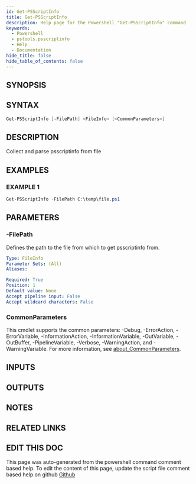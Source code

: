 ```yaml
---
id: Get-PSScriptInfo
title: Get-PSScriptInfo
description: Help page for the Powershell "Get-PSScriptInfo" command
keywords:
  - Powershell
  - pstools.psscriptinfo
  - Help
  - Documentation
hide_title: false
hide_table_of_contents: false
---
```


## SYNOPSIS

## SYNTAX

```powershell
Get-PSScriptInfo [-FilePath] <FileInfo> [<CommonParameters>]
```

## DESCRIPTION

Collect and parse psscriptinfo from file

## EXAMPLES

### EXAMPLE 1

```powershell
Get-PSScriptInfo -FilePath C:\temp\file.ps1
```

## PARAMETERS

### -FilePath

Defines the path to the file from which to get psscriptinfo from.

```yaml
Type: FileInfo
Parameter Sets: (All)
Aliases:

Required: True
Position: 1
Default value: None
Accept pipeline input: False
Accept wildcard characters: False
```

### CommonParameters

This cmdlet supports the common parameters: -Debug, -ErrorAction, -ErrorVariable, -InformationAction, -InformationVariable, -OutVariable, -OutBuffer, -PipelineVariable, -Verbose, -WarningAction, and -WarningVariable. For more information, see [about_CommonParameters](http://go.microsoft.com/fwlink/?LinkID=113216).

## INPUTS

## OUTPUTS

## NOTES

## RELATED LINKS

## EDIT THIS DOC 

This page was auto-generated from the powershell command comment based help. To edit the content of this page, update the script file comment based help on github [Github](https://github.com/hanpq/pstools.psscriptinfo)
